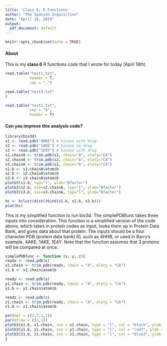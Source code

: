 ```yaml
---
title: 'Class 6: R Functions'
author: "The Spanish Inquisition"
date: "April 18, 2019"
output:
  pdf_document: default
---
```


```r
knitr::opts_chunk$set(echo = TRUE)
```

#### About
This is my **class 6** R functions *code* that I wrote for today (April 18th)

```r
read.table("test1.txt",
           header = T,
           sep = ",")
```

```r
read.table("test3.txt"
)
```

```r
read.table("test2.txt",
           sep = "$",
           header = T)
```


#### Can you improve this analysis code?
```r
library(bio3d)
s1 <- read.pdb("4AKE") # kinase with drug
s2 <- read.pdb("1AKE") # kinase no drug
s3 <- read.pdb("1E4Y") # kinase with drug
s1.chainA <- trim.pdb(s1, chain="A", elety="CA")
s2.chainA <- trim.pdb(s2, chain="A", elety="CA")
s3.chainA <- trim.pdb(s1, chain="A", elety="CA")
s1.b <- s1.chainA$atom$b
s2.b <- s2.chainA$atom$b
s3.b <- s3.chainA$atom$b
plotb3(s1.b, typ="l", ylab="Bfactor")
plotb3(s2.b, sse=s2.chainA, typ="l", ylab="Bfactor")
plotb3(s3.b, sse=s3.chainA, typ="l", ylab="Bfactor")

```

```r
hc <- hclust(dist(rbind(s1.b, s2.b, s3.b)))
plot(hc)
```
<!-- Lines 69~72 creates a dendrogram as according to the lab handout's example. -->

 This is my simplified function to run bio3d.
 The simplePDBfunc takes three inputs into consideration.
 This function is a simplified version of the code above, which takes in protein codes as input, looks them up in Protein Data Bank, and gives data about that protein.
 The inputs should be a four character PDB (protein data bank) ID, such as 4HHB, or used in Barry's example, 4AKE, 1AKE, 1E4Y.
Note that the function assumes that 3 proteins will be compared at once.
```r

simplePDBfunc <- function (x, y, z){
readx <- read.pdb(x)
x1.chain <- trim.pdb(readx, chain = "A", elety = "CA")
x1.b <- x1.chain$atom$b

ready <- read.pdb(y)
y1.chain <- trim.pdb(ready, chain = "A", elety = "CA")
y1.b <- y1.chain$atom$b

readz <- read.pdb(z)
z1.chain <- trim.pdb(readz, chain = "A", elety = "CA")
z1.b <- z1.chain$atom$b

par(mar = c(2,7,1,1))
par(mfrow = c(3,1))
plotb3(x1.b, x1.chain, sse = x1.chain, type = "l", col = "black", ylab = "Bfactor")
plotb3(y1.b, y1.chain, sse = y1.chain, type = "l", col = "red3", ylab = "Bfactor")
plotb3(z1.b, z1.chain, sse = z1.chain, type = "l", col = "blue3", ylab = "Bfactor")
}
```
